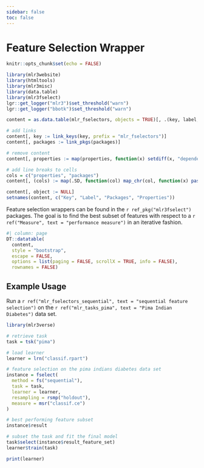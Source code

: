 ```yaml
---
sidebar: false
toc: false
---
```


# Feature Selection Wrapper

```r
knitr::opts_chunk$set(echo = FALSE)

library(mlr3website)
library(htmltools)
library(mlr3misc)
library(data.table)
library(mlr3fselect)
lgr::get_logger("mlr3")$set_threshold("warn")
lgr::get_logger("bbotk")$set_threshold("warn")

content = as.data.table(mlr_fselectors, objects = TRUE)[, .(key, label, packages, properties, object)]

# add links
content[, key := link_keys(key, prefix = "mlr_fselectors")]
content[, packages := link_pkgs(packages)]

# remove content
content[, properties := map(properties, function(x) setdiff(x, "dependencies"))]

# add line breaks to cells
cols = c("properties", "packages")
content[, (cols) := map(.SD, function(col) map_chr(col, function(x) paste0(x, collapse = "<br/>"))), .SDcols = cols]

content[, object := NULL]
setnames(content, c("Key", "Label", "Packages", "Properties"))
```

Feature selection wrappers can be found in the `r ref_pkg("mlr3fselect")` packages.
The goal is to find the best subset of features with respect to a `r ref("Measure", text = "performance measure")` in an iterative fashion.

```r
#| column: page
DT::datatable(
  content,
  style = "bootstrap",
  escape = FALSE,
  options = list(paging = FALSE, scrollX = TRUE, info = FALSE),
  rownames = FALSE)
```

## Example Usage

Run a `r ref("mlr_fselectors_sequential", text = "sequential feature selection")` on the `r ref("mlr_tasks_pima", text = "Pima Indian Diabetes")` data set.

```r
library(mlr3verse)

# retrieve task
task = tsk("pima")

# load learner
learner = lrn("classif.rpart")

# feature selection on the pima indians diabetes data set
instance = fselect(
  method = fs("sequential"),
  task = task,
  learner = learner,
  resampling = rsmp("holdout"),
  measure = msr("classif.ce")
)

# best performing feature subset
instance$result

# subset the task and fit the final model
task$select(instance$result_feature_set)
learner$train(task)

print(learner)
```
